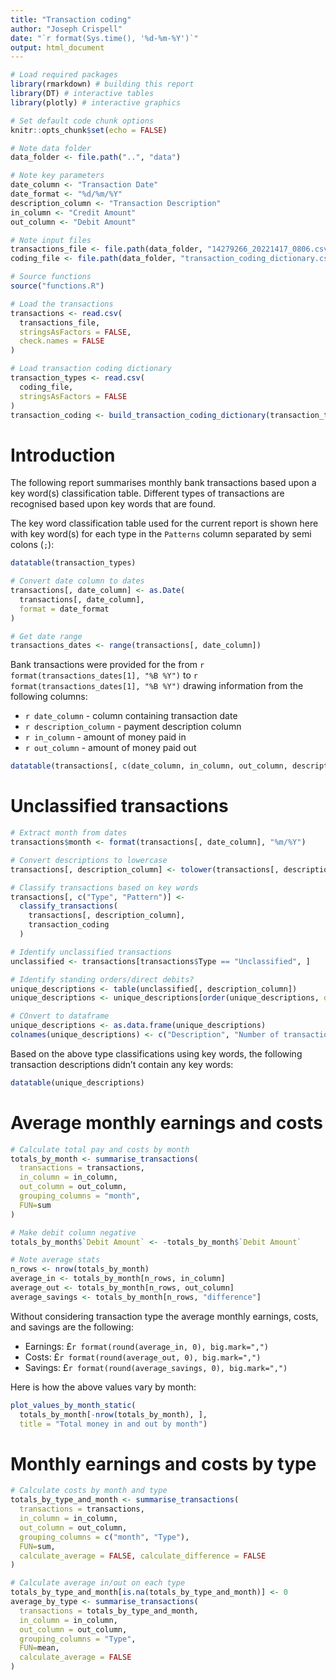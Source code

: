 ```yaml
---
title: "Transaction coding"
author: "Joseph Crispell"
date: "`r format(Sys.time(), '%d-%m-%Y')`"
output: html_document
---
```


```r
# Load required packages
library(rmarkdown) # building this report
library(DT) # interactive tables
library(plotly) # interactive graphics

# Set default code chunk options
knitr::opts_chunk$set(echo = FALSE)

# Note data folder
data_folder <- file.path("..", "data")

# Note key parameters
date_column <- "Transaction Date"
date_format <- "%d/%m/%Y"
description_column <- "Transaction Description"
in_column <- "Credit Amount"
out_column <- "Debit Amount"

# Note input files
transactions_file <- file.path(data_folder, "14279266_20221417_0806.csv")
coding_file <- file.path(data_folder, "transaction_coding_dictionary.csv")

# Source functions
source("functions.R")
```

```r

# Load the transactions
transactions <- read.csv(
  transactions_file, 
  stringsAsFactors = FALSE,
  check.names = FALSE
)

# Load transaction coding dictionary
transaction_types <- read.csv(
  coding_file,
  stringsAsFactors = FALSE
)
transaction_coding <- build_transaction_coding_dictionary(transaction_types)
```

# Introduction

The following report summarises monthly bank transactions based upon a key word(s) classification table. Different types of transactions are recognised based upon key words that are found.

The key word classification table  used for the current report is shown here with key word(s) for each type in the `Patterns` column separated by semi colons (`;`):
```r
datatable(transaction_types)
```

```r
# Convert date column to dates
transactions[, date_column] <- as.Date(
  transactions[, date_column], 
  format = date_format
)

# Get date range
transactions_dates <- range(transactions[, date_column])
```

Bank transactions were provided for the from `r format(transactions_dates[1], "%B %Y")` to `r format(transactions_dates[1], "%B %Y")` drawing information from the following columns:

- `r date_column` - column containing transaction date
- `r description_column` - payment description column
- `r in_column` - amount of money paid in
- `r out_column` - amount of money paid out

```r
datatable(transactions[, c(date_column, in_column, out_column, description_column)])
```

# Unclassified transactions

```r
# Extract month from dates
transactions$month <- format(transactions[, date_column], "%m/%Y")

# Convert descriptions to lowercase
transactions[, description_column] <- tolower(transactions[, description_column])

# Classify transactions based on key words
transactions[, c("Type", "Pattern")] <-  
  classify_transactions(
    transactions[, description_column],
    transaction_coding
  )
```

```r

# Identify unclassified transactions
unclassified <- transactions[transactions$Type == "Unclassified", ]

# Identify standing orders/direct debits?
unique_descriptions <- table(unclassified[, description_column])
unique_descriptions <- unique_descriptions[order(unique_descriptions, decreasing = TRUE)]

# COnvert to dataframe
unique_descriptions <- as.data.frame(unique_descriptions)
colnames(unique_descriptions) <- c("Description", "Number of transactions")
```

Based on the above type classifications using key words, the following transaction descriptions didn't contain any key words:

```r
datatable(unique_descriptions)
```

# Average monthly earnings and costs

```r
# Calculate total pay and costs by month
totals_by_month <- summarise_transactions(
  transactions = transactions,
  in_column = in_column,
  out_column = out_column,
  grouping_columns = "month",
  FUN=sum
)

# Make debit column negative
totals_by_month$`Debit Amount` <- -totals_by_month$`Debit Amount`

# Note average stats
n_rows <- nrow(totals_by_month)
average_in <- totals_by_month[n_rows, in_column]
average_out <- totals_by_month[n_rows, out_column]
average_savings <- totals_by_month[n_rows, "difference"]
```

Without considering transaction type the average monthly earnings, costs, and savings are the following:

- Earnings: £`r format(round(average_in, 0), big.mark=",")`
- Costs: £`r format(round(average_out, 0), big.mark=",")`
- Savings: £`r format(round(average_savings, 0), big.mark=",")`

Here is how the above values vary by month:
```r
plot_values_by_month_static(
  totals_by_month[-nrow(totals_by_month), ],
  title = "Total money in and out by month")
```

# Monthly earnings and costs by type

```r
# Calculate costs by month and type
totals_by_type_and_month <- summarise_transactions(
  transactions = transactions,
  in_column = in_column,
  out_column = out_column,
  grouping_columns = c("month", "Type"),
  FUN=sum,
  calculate_average = FALSE, calculate_difference = FALSE
)

# Calculate average in/out on each type
totals_by_type_and_month[is.na(totals_by_type_and_month)] <- 0
average_by_type <- summarise_transactions(
  transactions = totals_by_type_and_month,
  in_column = in_column,
  out_column = out_column,
  grouping_columns = "Type",
  FUN=mean,
  calculate_average = FALSE
)
```

